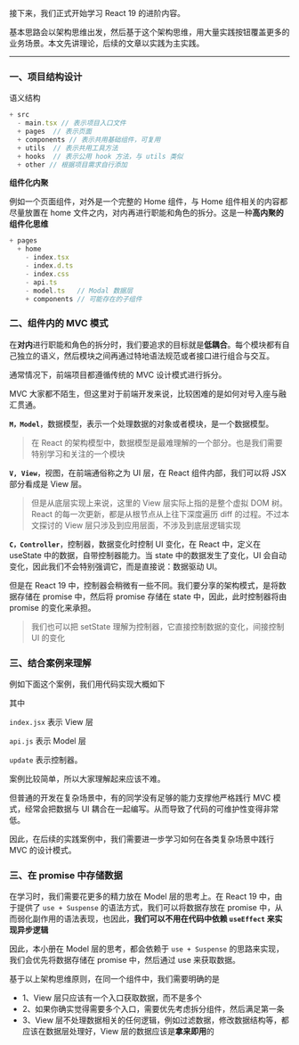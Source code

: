 
接下来，我们正式开始学习 React 19 的进阶内容。

基本思路会以架构思维出发，然后基于这个架构思维，用大量实践按钮覆盖更多的业务场景。本文先讲理论，后续的文章以实践为主实践。

---
### 一、项目结构设计

语义结构

```javascript
+ src
  - main.tsx // 表示项目入口文件
  + pages  // 表示页面
  + components // 表示共用基础组件，可复用
  + utils  // 表示共用工具方法
  + hooks  // 表示公用 hook 方法，与 utils 类似
  + other // 根据项目需求自行添加
```

**组件化内聚**

例如一个页面组件，对外是一个完整的 Home 组件，与 Home 组件相关的内容都尽量放置在 home 文件之内，对内再进行职能和角色的拆分。这是一种**高内聚的组件化思维**

```javascript
+ pages
  + home
    - index.tsx
    - index.d.ts
    - index.css
    - api.ts
    - model.ts   // Modal 数据层
    + components // 可能存在的子组件
```

### 二、组件内的 MVC 模式

在**对内**进行职能和角色的拆分时，我们要追求的目标就是**低耦合**。每个模块都有自己独立的语义，然后模块之间再通过特地语法规范或者接口进行组合与交互。

通常情况下，前端项目都遵循传统的 MVC 设计模式进行拆分。

MVC 大家都不陌生，但这里对于前端开发来说，比较困难的是如何对号入座与融汇贯通。

**`M，Model`**，数据模型，表示一个处理数据的对象或者模块，是一个数据模型。

> 在 React 的架构模型中，数据模型是最难理解的一个部分。也是我们需要特别学习和关注的一个模块

**`V, View`**，视图，在前端通俗称之为 UI 层，在 React 组件内部，我们可以将 JSX 部分看成是 View 层。

> 但是从底层实现上来说，这里的 View 层实际上指的是整个虚拟 DOM 树。React 的每一次更新，都是从根节点从上往下深度遍历 diff 的过程。不过本文探讨的 View 层只涉及到应用层面，不涉及到底层逻辑实现

**`C，Controller`**，控制器，数据变化时控制 UI 变化，在 React 中，定义在 useState 中的数据，自带控制器能力。当 state 中的数据发生了变化，UI 会自动变化，因此我们不会特别强调它，而是直接说：数据驱动 UI。

但是在 React 19 中，控制器会稍微有一些不同。我们要分享的架构模式，是将数据存储在 promise 中，然后将 promise 存储在 state 中，因此，此时控制器将由 promise 的变化来承担。

> 我们也可以把 setState 理解为控制器，它直接控制数据的变化，间接控制 UI 的变化

### 三、结合案例来理解

例如下面这个案例，我们用代码实现大概如下

<Demo01 />

其中

`index.jsx` 表示 View 层

`api.js` 表示 Model 层

`update` 表示控制器。

案例比较简单，所以大家理解起来应该不难。

但普通的开发在复杂场景中，有的同学没有足够的能力支撑他严格践行 MVC 模式，经常会把数据与 UI 耦合在一起编写。从而导致了代码的可维护性变得非常低。

因此，在后续的实践案例中，我们需要进一步学习如何在各类复杂场景中践行 MVC 的设计模式。

### 三、在 promise 中存储数据

在学习时，我们需要花更多的精力放在 Model 层的思考上。在 React 19 中，由于提供了 `use + Suspense` 的语法方式，我们可以将数据存放在 promise 中，从而弱化副作用的语法表现，也因此，**我们可以不用在代码中依赖 `useEffect` 来实现异步逻辑**

因此，本小册在 Model 层的思考，都会依赖于 `use + Suspense` 的思路来实现，我们会优先将数据存储在 promise 中，然后通过 use 来获取数据。

基于以上架构思维原则，在同一个组件中，我们需要明确的是

+ 1、View 层只应该有一个入口获取数据，而不是多个
+ 2、如果你确实觉得需要多个入口，需要优先考虑拆分组件，然后满足第一条
+ 3、View 层不处理数据相关的任何逻辑，例如过滤数据，修改数据结构等，都应该在数据层处理好，View 层的数据应该是**拿来即用**的
